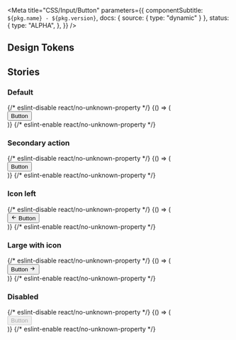 

<Meta
  title="CSS/Input/Button"
  parameters={{
    componentSubtitle: `${pkg.name} - ${pkg.version}`,
    docs: { source: { type: "dynamic" } },
    status: {
      type: "ALPHA",
    },
  }}
/>

<Description markdown={readme} />

## Design Tokens

<DesignTokenDocBlock categoryName="Button" viewType="table" />

## Stories

### Default

<Canvas>
  {/* eslint-disable react/no-unknown-property */}
  <Story name="Default">
    {() => (
      <div>
        <button class={"denhaag-button"}>Button</button>
      </div>
    )}
  </Story>
  {/* eslint-enable react/no-unknown-property */}
</Canvas>

### Secondary action

<Canvas>
  {/* eslint-disable react/no-unknown-property */}
  <Story name="Secondary action">
    {() => (
      <div>
        <button class={"denhaag-button denhaag-button--secondary-action"}>Button</button>
      </div>
    )}
  </Story>
  {/* eslint-enable react/no-unknown-property */}
</Canvas>

### Icon left

<Canvas>
  {/* eslint-disable react/no-unknown-property */}
  <Story name="Icon left">
    {() => (
      <div>
        <button class={"denhaag-button denhaag-button--secondary-action denhaag-button--start-icon"}>
          <span class={"denhaag-button__icon"}>
            <svg
              width="1em"
              height="1em"
              viewBox="0 0 24 24"
              xmlns="http://www.w3.org/2000/svg"
              class="denhaag-icon"
              focusable="false"
              aria-hidden="true"
            >
              <path d="M11.707 18.707a1 1 0 01-1.414 0l-6-6a1 1 0 010-1.414l6-6a1 1 0 111.414 1.414L7.414 11H19a1 1 0 110 2H7.414l4.293 4.293a1 1 0 010 1.414z"></path>
            </svg>
          </span>
          Button
        </button>
      </div>
    )}
  </Story>
  {/* eslint-enable react/no-unknown-property */}
</Canvas>

### Large with icon

<Canvas>
  {/* eslint-disable react/no-unknown-property */}
  <Story name="Large with icon">
    {() => (
      <div>
        <button
          class={"denhaag-button denhaag-button--large denhaag-button--secondary-action denhaag-button--end-icon"}
        >
          Button
          <span class={"denhaag-button__icon"}>
            <svg
              width="1em"
              height="1em"
              viewBox="0 0 24 24"
              xmlns="http://www.w3.org/2000/svg"
              class="denhaag-icon"
              focusable="false"
              aria-hidden="true"
            >
              <path d="M12.293 5.293a1 1 0 011.414 0l6 6a1 1 0 010 1.414l-6 6a1 1 0 01-1.414-1.414L16.586 13H5a1 1 0 110-2h11.586l-4.293-4.293a1 1 0 010-1.414z"></path>
            </svg>
          </span>
        </button>
      </div>
    )}
  </Story>
  {/* eslint-enable react/no-unknown-property */}
</Canvas>

### Disabled

<Canvas>
  {/* eslint-disable react/no-unknown-property */}
  <Story name="Disabled">
    {() => (
      <div>
        <button disabled class={"denhaag-button"}>
          Button
        </button>
      </div>
    )}
  </Story>
  {/* eslint-enable react/no-unknown-property */}
</Canvas>
